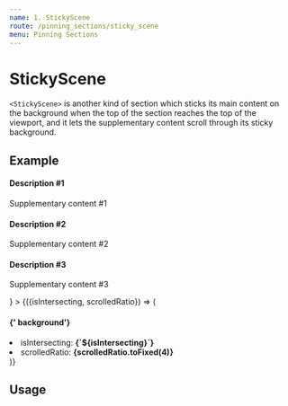 ```yaml
---
name: 1. StickyScene
route: /pinning_sections/sticky_scene
menu: Pinning Sections
---
```





# StickyScene

`<StickyScene>` is another kind of section which sticks its main content on the background when the top of the section reaches the top of the viewport,
and it lets the supplementary content scroll through its sticky background.

## Example
<Playground>
  <PageProvider>
    <StickyScene
      color={defaultColors.gray}
      renderOverlay={
        <>
          <div style={{ height: '80vh', position: 'relative' }}>
            <DescriptionBox color={defaultColors.gray}>
              <h4>Description #1</h4>
              <p>Supplementary content #1</p>
            </DescriptionBox>
          </div>
          <div style={{ height: '80vh', position: 'relative' }}>
            <DescriptionBox color={defaultColors.red}>
              <h4>Description #2</h4>
              <p>Supplementary content #2</p>
            </DescriptionBox>
          </div>
          <div style={{ height: '80vh', position: 'relative' }}>
            <DescriptionBox color={defaultColors.blue}>
              <h4>Description #3</h4>
              <p>Supplementary content #3</p>
            </DescriptionBox>
          </div>
        </>
      }
    >
      {({isIntersecting, scrolledRatio}) => (
        <CenterBox>
          <h4>
            {'<StickyScene> background'}
          </h4>
          <li>isIntersecting: <b>{`${isIntersecting}`}</b></li>
          <li>scrolledRatio: <b>{scrolledRatio.toFixed(4)}</b></li>
        </CenterBox>
      )}
    </StickyScene>
  </PageProvider>
</Playground>

## Usage

